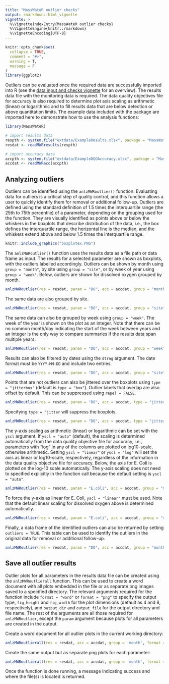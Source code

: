 ```yaml
---
title: "MassWateR outlier checks"
output: rmarkdown::html_vignette
vignette: >
  %\VignetteIndexEntry{MassWateR outlier checks}
  %\VignetteEngine{knitr::rmarkdown}
  %\VignetteEncoding{UTF-8}
---
```


```r
knitr::opts_chunk$set(
  collapse = TRUE,
  comment = "#>", 
  warning = T, 
  message = F
)
library(ggplot2)
```

Outliers can be evaluated once the required data are successfully imported into R (see the [data input and checks vignette](https://massbays-tech.github.io/MassWateR/articles/MassWateR.html) for an overview).  The results data file with the monitoring data is required.  The data quality objectives file for accuracy is also required to determine plot axis scaling as arithmetic (linear) or logarithmic and to fill results data that are below detection or above quantitation limits. The example data included with the package are imported here to demonstrate how to use the analysis functions:

```r
library(MassWateR)

# import results data
respth <- system.file("extdata/ExampleResults.xlsx", package = "MassWateR")
resdat <- readMWRresults(respth)

# import accuracy data
accpth <- system.file("extdata/ExampleDQOAccuracy.xlsx", package = "MassWateR")
accdat <- readMWRacc(accpth)
```

## Analyzing outliers

Outliers can be identified using the `anlzMWRoutlier()` function.  Evaluating data for outliers is a critical step of quality control, and this function allows a user to quickly identify them for removal or additional follow-up.  Outliers are defined using the standard definition of 1.5 times the interquartile range (the 25th to 75th percentile) of a parameter, depending on the grouping used for the function.  They are visually identified as points above or below the whiskers in the boxplots that describe distribution of the data, i.e., the box defines the interquartile range, the horizontal line is the median, and the whiskers extend above and below 1.5 times the interquartile range.  

```r
knitr::include_graphics("boxplotex.PNG")
```

The `anlzMWRoutlier()` function uses the results data as a file path or data frame as input. The results for a selected parameter are shown as boxplots, with the outliers labelled accordingly. Outliers can be shown by month using `group = "month"`, by site using `group = "site"`, or by week of year using `group = "week"`.  Below, outliers are shown for dissolved oxygen grouped by month.   

```r
anlzMWRoutlier(res = resdat, param = "DO", acc = accdat, group = "month")
```

The same data are also grouped by site.

```r
anlzMWRoutlier(res = resdat, param = "DO", acc = accdat, group = "site")
```

The same data can also be grouped by week using `group = "week"`.  The week of the year is shown on the plot as an integer. Note that there can be no common month/day indicating the start of the week between years and an integer is the only way to compare summaries if the results data span multiple years. 

```r
anlzMWRoutlier(res = resdat, param = "DO", acc = accdat, group = "week")
```

Results can also be filtered by dates using the `dtrng` argument. The date format must be `YYYY-MM-DD` and include two entries. 

```r
anlzMWRoutlier(res = resdat, param = "DO", acc = accdat, group = "site", dtrng = c("2021-05-01", "2021-07-31"))
```

Points that are not outliers can also be jittered over the boxplots using `type = "jitterbox"` (default is `type = "box"`). Outlier labels that overlap are also offset by default.  This can be suppressed using `repel = FALSE`. 

```r
anlzMWRoutlier(res = resdat, param = "DO", acc = accdat, type = "jitterbox", group = "month", repel = FALSE)
```

Specifying `type = "jitter` will suppress the boxplots. 

```r
anlzMWRoutlier(res = resdat, param = "DO", acc = accdat, type = "jitter", group = "month")
```

The y-axis scaling as arithmetic (linear) or logarithmic can be set with the `yscl` argument.  If `yscl = "auto"` (default), the scaling is  determined automatically from the data quality objective file for accuracy, i.e., parameters with "log" in any of the columns are plotted on log10-scale, otherwise arithmetic. Setting `yscl = "linear"` or `yscl = "log"` will set the axis as linear or log10-scale, respectively, regardless of the information in the data quality objective file for accuracy. Below, the axis for E. Coli is plotted on the log-10 scale automatically.  The y-axis scaling does not need to specified explicitly in the function call because the default setting is `yscl = "auto"`. 

```r
anlzMWRoutlier(res = resdat, param = "E.coli", acc = accdat, group = "month")
```

To force the y-axis as linear for E. Coli, `yscl = "linear"` must be used. Note that the default linear scaling for dissolved oxygen above is determined automatically.

```r
anlzMWRoutlier(res = resdat, param = "E.coli", acc = accdat, group = "month", yscl = "linear")
```

Finally, a data frame of the identified outliers can also be returned by setting `outliers = TRUE`.  This table can be used to identify the outliers in the original data for removal or additional follow-up.

```r
anlzMWRoutlier(res = resdat, param = "DO", acc = accdat, group = "month", outliers = TRUE)
```

## Save all outlier results

Outlier plots for all parameters in the results data file can be created using the `anlzMWRoutlierall` function. This can be used to create a word document with all plots embedded in the file or as separate png images saved to a specified directory.  The relevant arguments required for the function include `format = "word"` or `format = "png"` to specify the output type, `fig_height` and `fig_width` for the plot dimensions (default as 4 and 8, respectively), and `output_dir` and `output_file` for the output directory and file name.  The rest of the arguments are all those required for `anlzMWRoutlier`, except the `param` argument because plots for all parameters are created in the output. 

Create a word document for all outlier plots in the current working directory:

```r
anlzMWRoutlierall(res = resdat, acc = accdat, group = 'month', format = 'word', output_dir = getwd())
```

Create the same output but as separate png plots for each parameter:

```r
anlzMWRoutlierall(res = resdat, acc = accdat, group = 'month', format = 'png', output_dir = getwd())
```

Once the function is done running, a message indicating success and where the file(s) is located is returned.
